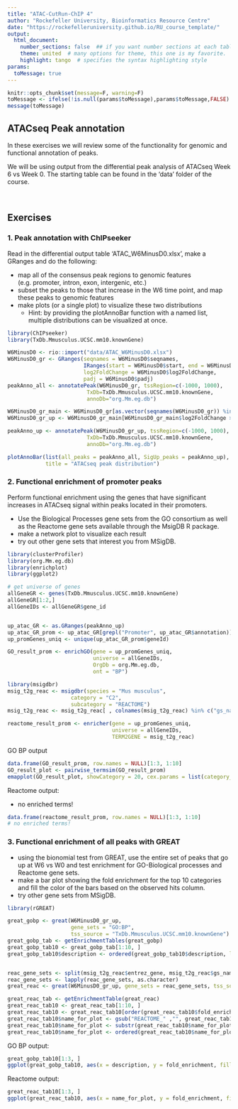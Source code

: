 ```yaml
---
title: "ATAC-CutRun-ChIP 4"
author: "Rockefeller University, Bioinformatics Resource Centre"
date: "https://rockefelleruniversity.github.io/RU_course_template/"
output: 
  html_document:
    number_sections: false  ## if you want number sections at each table header
    theme: united  # many options for theme, this one is my favorite.
    highlight: tango  # specifies the syntax highlighting style
params:
  toMessage: true    
---
```


```r
knitr::opts_chunk$set(message=F, warning=F) 
toMessage <- ifelse(!is.null(params$toMessage),params$toMessage,FALSE)
message(toMessage)
```

## ATACseq Peak annotation

In these exercises we will review some of the functionality for genomic and functional annotation of peaks.

We will be using output from the differential peak analysis of ATACseq Week 6 vs Week 0. The starting table can be found in the 'data' folder of the course.  

<p>&nbsp;</p>
## Exercises


### 1. Peak annotation with ChIPseeker
  
Read in the differential output table 'ATAC_W6MinusD0.xlsx', make a GRanges and do the following:

  * map all of the consensus peak regions to genomic features (e.g. promoter, intron, exon, intergenic, etc.)
  * subset the peaks to those that increase in the W6 time point, and map these peaks to genomic features
  * make plots (or a single plot) to visualize these two distributions
    + Hint: by providing the plotAnnoBar function with a named list, multiple distributions can be visualized at once. 
  

```r
library(ChIPseeker)
library(TxDb.Mmusculus.UCSC.mm10.knownGene)

W6MinusD0 <- rio::import("data/ATAC_W6MinusD0.xlsx")
W6MinusD0_gr <- GRanges(seqnames = W6MinusD0$seqnames,
                        IRanges(start = W6MinusD0$start, end = W6MinusD0$end),
                        log2FoldChange = W6MinusD0$log2FoldChange,
                        padj = W6MinusD0$padj)
peakAnno_all <- annotatePeak(W6MinusD0_gr, tssRegion=c(-1000, 1000), 
                         TxDb=TxDb.Mmusculus.UCSC.mm10.knownGene, 
                         annoDb="org.Mm.eg.db")

W6MinusD0_gr_main <- W6MinusD0_gr[as.vector(seqnames(W6MinusD0_gr)) %in% paste0("chr", c(1:19, "X", "Y", "M"))]
W6MinusD0_gr_up <- W6MinusD0_gr_main[W6MinusD0_gr_main$log2FoldChange > 1 & W6MinusD0_gr_main$padj < 0.05, ]

peakAnno_up <- annotatePeak(W6MinusD0_gr_up, tssRegion=c(-1000, 1000), 
                         TxDb=TxDb.Mmusculus.UCSC.mm10.knownGene, 
                         annoDb="org.Mm.eg.db")

plotAnnoBar(list(all_peaks = peakAnno_all, SigUp_peaks = peakAnno_up),
            title = "ATACseq peak distribution")
```

### 2. Functional enrichment of promoter peaks

Perform functional enrichment using the genes that have significant increases in ATACseq signal within peaks located in their promoters. 

  * Use the Biological Processes gene sets from the GO consortium as well as the Reactome gene sets available through the MsigDB R package. 
  * make a network plot to visualize each result
  * try out other gene sets that interest you from MSigDB. 


```r
library(clusterProfiler)
library(org.Mm.eg.db)
library(enrichplot)
library(ggplot2)

# get universe of genes
allGeneGR <- genes(TxDb.Mmusculus.UCSC.mm10.knownGene)
allGeneGR[1:2,]
allGeneIDs <- allGeneGR$gene_id


up_atac_GR <- as.GRanges(peakAnno_up)
up_atac_GR_prom <- up_atac_GR[grepl("Promoter", up_atac_GR$annotation)]
up_promGenes_uniq <- unique(up_atac_GR_prom$geneId)

GO_result_prom <- enrichGO(gene = up_promGenes_uniq, 
                           universe = allGeneIDs,
                           OrgDb = org.Mm.eg.db,
                           ont = "BP")

library(msigdbr)
msig_t2g_reac <- msigdbr(species = "Mus musculus", 
                    category = "C2", 
                    subcategory = "REACTOME")
msig_t2g_reac <- msig_t2g_reac[ , colnames(msig_t2g_reac) %in% c("gs_name", "entrez_gene")]

reactome_result_prom <- enricher(gene = up_promGenes_uniq, 
                                 universe = allGeneIDs,
                                 TERM2GENE = msig_t2g_reac)

```

GO BP output
```r
data.frame(GO_result_prom, row.names = NULL)[1:3, 1:10]
GO_result_plot <- pairwise_termsim(GO_result_prom)
emapplot(GO_result_plot, showCategory = 20, cex.params = list(category_label = 0.6))

```

Reactome output:

  * no enriched terms!
```r

data.frame(reactome_result_prom, row.names = NULL)[1:3, 1:10]
# no enriched terms!
```



### 3. Functional enrichment of all peaks with GREAT

  * using the bionomial test from GREAT, use the entire set of peaks that go up at W6 vs W0 and test enrichment for GO-Biological processes and Reactome gene sets.
  * make a bar plot showing the fold enrichment for the top 10 categories and fill the color of the bars based on the observed hits column.
  * try other gene sets from MSigDB.

```r

library(rGREAT)

great_gobp <- great(W6MinusD0_gr_up, 
                    gene_sets = "GO:BP", 
                    tss_source = "TxDb.Mmusculus.UCSC.mm10.knownGene")
great_gobp_tab <- getEnrichmentTables(great_gobp)
great_gobp_tab10 <- great_gobp_tab[1:10, ]
great_gobp_tab10$description <- ordered(great_gobp_tab10$description, levels = rev(great_gobp_tab10$description))


reac_gene_sets <- split(msig_t2g_reac$entrez_gene, msig_t2g_reac$gs_name)
reac_gene_sets <- lapply(reac_gene_sets, as.character)
great_reac <- great(W6MinusD0_gr_up, gene_sets = reac_gene_sets, tss_source = "TxDb.Mmusculus.UCSC.mm10.knownGene", mode = "oneClosest")

great_reac_tab <- getEnrichmentTable(great_reac)
great_reac_tab10 <- great_reac_tab[1:10, ]
great_reac_tab10 <- great_reac_tab10[order(great_reac_tab10$fold_enrichment, decreasing = TRUE), ]
great_reac_tab10$name_for_plot <- gsub("REACTOME_" ,"", great_reac_tab10$id)
great_reac_tab10$name_for_plot <- substr(great_reac_tab10$name_for_plot, 1, 50)
great_reac_tab10$name_for_plot <- ordered(great_reac_tab10$name_for_plot, levels = rev(great_reac_tab10$name_for_plot))

```


GO BP output:
```r
great_gobp_tab10[1:3, ]
ggplot(great_gobp_tab10, aes(x = description, y = fold_enrichment, fill = observed_region_hits)) + geom_col() + coord_flip()

```

Reactome output:
```r
great_reac_tab10[1:3, ]
ggplot(great_reac_tab10, aes(x = name_for_plot, y = fold_enrichment, fill = observed_region_hits)) + geom_col() + coord_flip()
```



